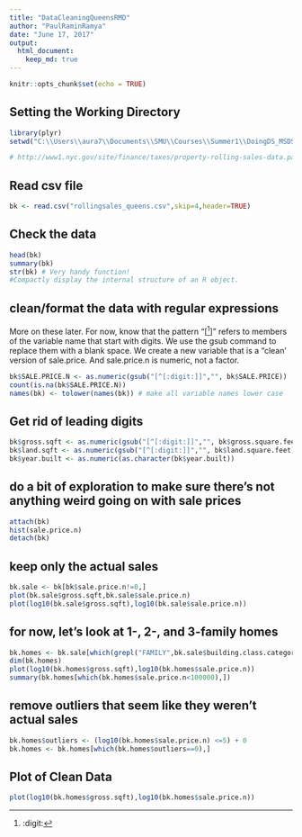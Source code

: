 ```yaml
---
title: "DataCleaningQueensRMD"
author: "PaulRaminRamya"
date: "June 17, 2017"
output:
  html_document:
    keep_md: true
---
```


```r
knitr::opts_chunk$set(echo = TRUE)
```

##  Setting the Working Directory
```r
library(plyr)
setwd("C:\\Users\\aura7\\Documents\\SMU\\Courses\\Summer1\\DoingDS_MSDS6306\\week6\\Unit6_Assignment\\Rollingsales_queens_v1\\Data")

# http://www1.nyc.gov/site/finance/taxes/property-rolling-sales-data.page
```

## Read csv file
```r
bk <- read.csv("rollingsales_queens.csv",skip=4,header=TRUE)
```
## Check the data

```r
head(bk)
summary(bk)
str(bk) # Very handy function!
#Compactly display the internal structure of an R object.
```



## clean/format the data with regular expressions
More on these later. For now, know that the pattern "[^[:digit:]]" refers to members of the variable name that start with digits. We use the gsub command to replace them with a blank space. We create a new variable that is a "clean' version of sale.price. And sale.price.n is numeric, not a factor.

```r
bk$SALE.PRICE.N <- as.numeric(gsub("[^[:digit:]]","", bk$SALE.PRICE))
count(is.na(bk$SALE.PRICE.N))
names(bk) <- tolower(names(bk)) # make all variable names lower case
```

## Get rid of leading digits
```r
bk$gross.sqft <- as.numeric(gsub("[^[:digit:]]","", bk$gross.square.feet))
bk$land.sqft <- as.numeric(gsub("[^[:digit:]]","", bk$land.square.feet))
bk$year.built <- as.numeric(as.character(bk$year.built))
```

## do a bit of exploration to make sure there's not anything weird going on with sale prices
```r
attach(bk)
hist(sale.price.n) 
detach(bk)
```
## keep only the actual sales
```r
bk.sale <- bk[bk$sale.price.n!=0,]
plot(bk.sale$gross.sqft,bk.sale$sale.price.n)
plot(log10(bk.sale$gross.sqft),log10(bk.sale$sale.price.n))
```
## for now, let's look at 1-, 2-, and 3-family homes
```r
bk.homes <- bk.sale[which(grepl("FAMILY",bk.sale$building.class.category)),]
dim(bk.homes)
plot(log10(bk.homes$gross.sqft),log10(bk.homes$sale.price.n))
summary(bk.homes[which(bk.homes$sale.price.n<100000),])
```
## remove outliers that seem like they weren't actual sales
```r
bk.homes$outliers <- (log10(bk.homes$sale.price.n) <=5) + 0
bk.homes <- bk.homes[which(bk.homes$outliers==0),]
```
## Plot of Clean Data
```R
plot(log10(bk.homes$gross.sqft),log10(bk.homes$sale.price.n))
```